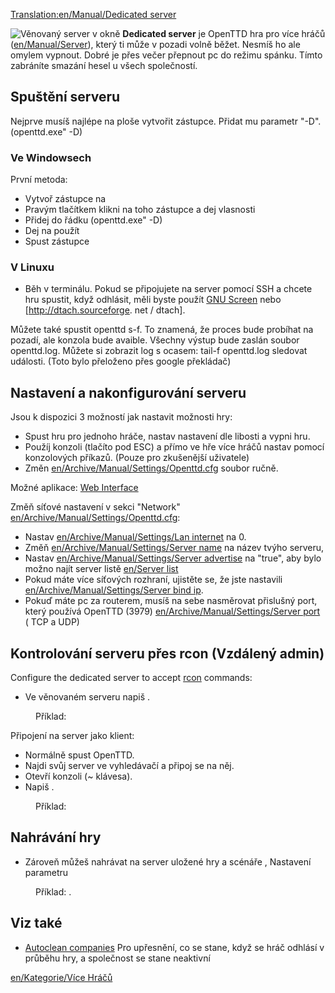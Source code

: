 [[Translation:en/Manual/Dedicated server]]

[[File:en/Manual/Dedicated server.png|right|frame|Věnovaný server v okně]] '''Dedicated server''' je OpenTTD hra pro více hráčů ([[en/Manual/Server]]), 
který ti může v pozadi volně běžet. 
Nesmíš ho ale omylem vypnout. 
Dobré je přes večer přepnout pc do režimu spánku. 
Tímto zabráníte smazání hesel u všech společností.

==Spuštění serveru==
Nejprve musíš najlépe na ploše vytvořit zástupce. 
Přidat mu parametr "-D". (openttd.exe" -D)

===Ve Windowsech===
První metoda:
*Vytvoř zástupce na {{en/C|openttd.exe|}}
*Pravým tlačítkem klikni na toho zástupce a dej vlasnosti
*Přidej {{en/-D|}} do řádku (openttd.exe" -D)
*Dej na použít
*Spust zástupce

===V Linuxu===
* Běh {{en/C| OpenTTD-D |}} v terminálu. Pokud se připojujete na server pomocí SSH a chcete hru spustit, když odhlásit, měli byste použít [http://www.gnu.org/software/screen/ GNU Screen] nebo [http://dtach.sourceforge. net / dtach].

Můžete také spustit openttd s-f. To znamená, že proces bude probíhat na pozadí, ale konzola bude avaible. Všechny výstup bude zaslán soubor openttd.log. Můžete si zobrazit log s ocasem: tail-f openttd.log sledovat události. (Toto bylo přeloženo přes google překládač)

==Nastavení a nakonfigurování serveru==
Jsou k dispozici 3 možností jak nastavit možnosti hry:
*Spust hru pro jednoho hráče, nastav nastavení dle libosti a vypni hru.
*Použíj konzoli (tlačíto pod ESC) a přímo ve hře více hráčů nastav pomocí konzolových příkazů. (Pouze pro zkušenější uživatele)
*Změn [[en/Archive/Manual/Settings/Openttd.cfg]] soubor ručně.
Možné aplikace: [http://www.tt-forums.net/viewtopic.php?f=29&t=33967 Web Interface]


Změň síťové nastavení v sekci "Network" [[en/Archive/Manual/Settings/Openttd.cfg]]:
*Nastav [[en/Archive/Manual/Settings/Lan internet]] na 0.
*Změň [[en/Archive/Manual/Settings/Server name]] na název tvýho serveru, 
*Nastav [[en/Archive/Manual/Settings/Server advertise]] na "true", aby bylo možno najít server listě [[en/Server list]]
*Pokud máte více síťových rozhraní, ujistěte se, že jste nastavili [[en/Archive/Manual/Settings/Server bind ip]].
*Pokuď máte pc za routerem, musíš na sebe nasměrovat přislušný port, který používá OpenTTD (3979) [[en/Archive/Manual/Settings/Server port]] ( TCP a UDP)

==Kontrolování serveru přes rcon (Vzdálený admin)==
Configure the dedicated server to accept [[en/Manual/Console#server-commands|rcon]] commands:
*Ve věnovaném serveru napiš {{en/C|rcon_pw <password>|}}. 
:Příklad: {{en/C|rcon_pw 12345|}}


Připojení na server jako klient:
*Normálně spust OpenTTD.
*Najdi svůj server ve vyhledávačí a připoj se na něj.
*Otevří konzoli (~ klávesa).
*Napiš {{en/C|rcon <password> "<command>"|}}. 
:Příklad: {{en/C|rcon 12345 "kick 5"|}}

==Nahrávání hry==
*Zároveň můžeš nahrávat na server uložené hry a scénáře {{en/C|-g "<názevsouboru>"|}}, Nastavení parametru
:Příklad: {{en/C|openttd.exe -D -g "scenario/echo.scn"|}}.

==Viz také==
*[[en/Archive/Manual/Settings/Autoclean companies|Autoclean companies]]   Pro upřesnění, co se stane, když se hráč odhlásí v průběhu hry, a společnost se stane neaktivní

[[en/Kategorie/Více Hráčů]]
